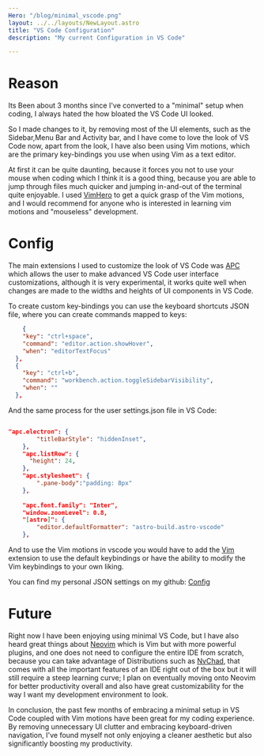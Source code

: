 ---
Hero: "/blog/minimal_vscode.png"
layout: ../../layouts/NewLayout.astro
title: "VS Code Configuration"
description: "My current Configuration in VS Code"

---


# Reason
Its Been about 3 months since I've converted to a "minimal" setup when coding, I always hated the how bloated the VS Code UI looked.

So I made changes to it, by removing most of the UI elements, such as the Sidebar,Menu Bar and Activity bar, and I have come to love the look of VS Code now,
apart from the look, I have also been using Vim motions, which are the primary key-bindings you use when using Vim as a text editor. 

At first it can be quite daunting, because it forces you not to use your mouse when coding which I think it is a good thing, because you are able to jump through files
much quicker and jumping in-and-out of the terminal quite enjoyable. I used [VimHero](https://www.vim-hero.com/) to get a quick grasp of the Vim motions, and I would
recommend for anyone who is interested in learning vim motions and "mouseless" development.


# Config
The main extensions I used to customize the look of VS Code was [APC](https://marketplace.visualstudio.com/items?itemName=drcika.apc-extension) which allows the user to 
 make advanced VS Code user interface customizations, although it is very experimental, it works quite well when changes are made to the  widths and heights of UI components in VS Code. 

To create custom key-bindings you can use the keyboard shortcuts JSON file, where you can create commands mapped to keys:
```json
    {
    "key": "ctrl+space",
    "command": "editor.action.showHover",
    "when": "editorTextFocus"
  },
  {
    "key": "ctrl+b",
    "command": "workbench.action.toggleSidebarVisibility",
    "when": ""
  },
```
And the same process for the user  settings.json file in VS Code:
```json

"apc.electron": {
        "titleBarStyle": "hiddenInset",
    },
    "apc.listRow": {
      "height": 24,  
    },
    "apc.stylesheet": {
        ".pane-body":"padding: 8px"
    },
   
    "apc.font.family": "Inter",
    "window.zoomLevel": 0.8,
    "[astro]": {
        "editor.defaultFormatter": "astro-build.astro-vscode"
    },
```
And to use the Vim motions in vscode you would have to add the [Vim](https://marketplace.visualstudio.com/items?itemName=vscodevim.vim) extension to use the default keybindings or 
have the ability to modify the Vim keybindings to your own liking.

You can find my personal JSON settings on my github: [Config](https://github.com/kwame-Owusu/VS-CODE-CONFIG)

# Future
Right now I have been enjoying using minimal VS Code, but I have also heard great things about [Neovim](https://neovim.io/) which is Vim but with more powerful plugins, and one does not need
to configure the entire IDE from scratch, because you can take advantage of Distributions such as [NvChad](https://nvchad.com/), that comes with all the important features of an IDE right out of the box
but it will still require a steep learning curve; I plan on eventually moving onto Neovim for better productivity overall and also have great customizability for the way I want my development environment to look.


In conclusion, the past few months of embracing a minimal setup in VS Code coupled with Vim motions have been great for my coding experience. By removing unnecessary UI clutter and embracing keyboard-driven navigation,
 I've found myself not only enjoying a cleaner aesthetic but also significantly boosting my productivity.